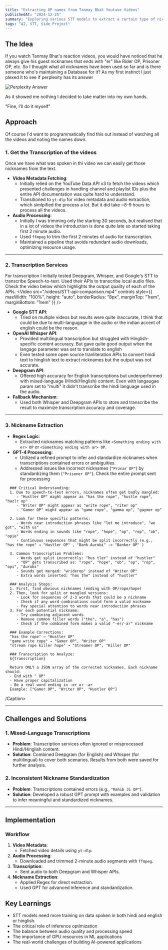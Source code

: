 ```yaml
---
title: "Extracting OP names from Tanmay Bhat Youtuve Videos"
publishedAt: "2024-12-25"
summary: "Exploring various STT models to extract a certain type of nicknames of guest appearing on Tanmay bhat's videos"
tags: "AI, STT, Side Project"
---
```


## The Idea
If you watch Tanmay Bhat's reaction videos, you would have noticed that he always give his guest nicknames that ends with "er" like Rider OP, Prisoner OP, etc. So I thought what all nicknames have been used so far and is there someone who's maintaining a Database for it? 
As my first instinct I just plexed it to see if perplexity has its answer

<div className="flex justify-center">
  <Image 
    src="/images/perplexity-answer.png"
    alt="Perplexity Answer"
    width={300}
    height={300}
    className="rounded-lg my-4"
  />
</div>

As it showed me nothing I decided to take matter into my own hands.

<Caption>
  "Fine, I'll do it myself"
</Caption>

## **Approach**
Of course I'd want to programmatically find this out instead of watching all the videos and noting the names down.

### **1. Get the Transcription of the videos**
Once we have what was spoken in thi video we can easily get those nicknames from the text.
- **Video Metadata Fetching**:
  - Initially relied on the YouTube Data API v3 to fetch the videos which presented challenges in handling channel and playlist IDs plus the entire API documentation was quite hard to understand. 
  - Transitioned to `yt-dlp` for video metadata and audio extraction, which simlpified the process a lot. But it did take ~8-9 hours to process all the videos. 
- **Audio Processing**:
  - Initially I was trimming only the starting 30 seconds, but realised that in a lot of videos the introduction is done quite late so started taking first 2 minute audio. 
  - Used `ffmpeg` to trim the first 2 minutes of audio for transcription.
  - Maintained a pipeline that avoids redundant audio downloads, optimizing resource usage.

---

### **2. Transcription Services**
For transcription I initially tested Deepgram, Whisper, and Google's STT to transcribe Speech-to-text. Used their APIs to transcribe local audio files.
Check the video below which highlights the output quality of each of the APIs.
<Video
src="/videos/STT-api-comparison.mp4"
controls
style={{
maxWidth: "100%",
height: "auto",
borderRadius: "8px",
marginTop: "1rem",
marginBottom: "1rem"
}}
/>

- **Google STT API**:
  - Tried on multiple videos but results were quite inaccurate, I think that could be due to multi-langugage in the audio or the indian accent of english could be the reason.
- **OpenAI Whisper API**:
  - Provided multilingual transcription but struggled with Hinglish-specific content accuracy. But gave quite good output when the langage parameter was set to translate to english
  - Even tested some open source tranliteration APIs to convert hindi text to hinglish text to extract nicknames but the output was not accurate. 
- **Deepgram API**:
  - Offered high accuracy for English transcriptions but underperformed with mixed-language (Hindi/Hinglish) content. Even with langaugae param set to "multi" it didn't transcribe the hindi language used in the audio. 
- **Fallback Mechanism**:
  - Used both Whisper and Deepgram APIs to store and transcribe the result to maximize transcription accuracy and coverage.

---

### **3. Nickname Extraction**
- **Regex Logic**:
  - Extracted nicknames matching patterns like `<Something ending with er> OP` or `<Something ending with ar> OP`.
- **GPT-4 Processing**:
  - Utilized a refined prompt to infer and standardize nicknames when transcriptions contained errors or ambiguities.
  - Addressed issues like incorrect nicknames (`"Prznar OP"`) by standardizing them (`"Prisoner OP"`).
  Check the entire prompt sent for processing
<Caption
You are an expert at extracting nicknames from YouTube video transcripts, especially skilled at identifying badly transcribed nicknames that end with "OP".
  
      ### Critical Understanding:
      1. Due to speech-to-text errors, nicknames often get badly mangled:
         - "Hustler OP" might appear as "has the rope", "hustle rope", "hazlr op"
         - "Writer OP" might appear as "write rope", "riter op"
         - "Gamer OP" might appear as "game rope", "gamma op", "gaymer op"
      
      2. Look for these specific patterns:
         - Words near introduction phrases like "let me introduce", "we got", "with us"
         - Words ending in sounds like "rope", "hope", "op", "rop", "ob", "opie"
         - Continuous sequences that might be split incorrectly (e.g., "has the rope" → "Hustler OP" , "Bank Aurobi" -> "Banker OP" )
  
      3. Common Transcription Problems:
         - Words get split incorrectly: "hus tler" instead of "hustler"
         - "OP" gets transcribed as: "rope", "hope", "ob", "op", "rop", "opi", "Aurobi"
         - Sounds get merged: "wriderop" instead of "Writer OP"
         - Extra words inserted: "has the" instead of "hustler"
  
      ### Analysis Steps:
      1. First, find obvious nicknames (ending with OP/rope/hope)
      2. Then, look for split or mangled versions:
         - Look for sequences of 2-3 words that could be a nickname
         - Check if any word combinations could form a valid nickname
         - Pay special attention to words near introduction phrases
      3. For each potential nickname:
         - Try combining adjacent words
         - Remove common filler words ("the", "a", "has")
         - Check if the combined form makes a valid "-er/-ar" nickname
  
      ### Example Corrections:
      "has the rope" → "Hustler OP"
      "game write rope" → "Gamer OP", "Writer OP"
      "stream rope killer hope" → "Streamer OP", "Killer OP"
  
      ### Transcription to Analyze:
      ${transcription}
  
      Return ONLY a JSON array of the corrected nicknames. Each nickname should:
      - End with " OP"
      - Have proper capitalization
      - Be a real word ending in -er or -ar
      Example: ["Gamer OP", "Writer OP", "Hustler OP"]
/Caption>

---

## **Challenges and Solutions**

### **1. Mixed-Language Transcriptions**
- **Problem**: Transcription services often ignored or misprocessed Hindi/Hinglish content.
- **Solution**: Combined Deepgram (for English) and Whisper (for multilingual) to cover both scenarios. Results from both were saved for further analysis.

### **2. Inconsistent Nickname Standardization**
- **Problem**: Transcriptions contained errors (e.g., `"Mahib Ji OP"`).
- **Solution**: Developed a robust GPT prompt with examples and validation to infer meaningful and standardized nicknames.

---

## **Implementation**

### **Workflow**
1. **Video Metadata**:
   - Fetched video details using `yt-dlp`.
2. **Audio Processing**:
   - Downloaded and trimmed 2-minute audio segments with `ffmpeg`.
3. **Transcription**:
   - Sent audio to both Deepgram and Whisper APIs.
4. **Nickname Extraction**:
   - Applied Regex for direct extraction.
   - Used GPT for advanced inference and standardization.

## Key Learnings
- STT models need more training on data spoken in both hindi and english or hinglish. 
- The critical role of inference optimization
- The balance between audio quality and processing speed
- The importance of GPU resources in ML applications
- The real-world challenges of building AI-powered applications
